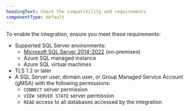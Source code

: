 ```yaml
---
headingText: Check the compatibility and requirements
componentType: default
---
```


To enable the integration, ensure you meet these requirements:

- Supported SQL Server environments:
    - [Microsoft SQL Server 2014-2022](https://learn.microsoft.com/en-us/troubleshoot/sql/releases/download-and-install-latest-updates) (on-premises)
    - Azure SQL managed instance
    - Azure SQL virtual machines
- TLS 1.2 or later
- A SQL Server user, domain user, or Group Managed Service Account (gMSA) with the following permissions:
    - `CONNECT` server permission
    - `VIEW SERVER STATE` server permission
    - `READ` access to all databases accessed by the integration